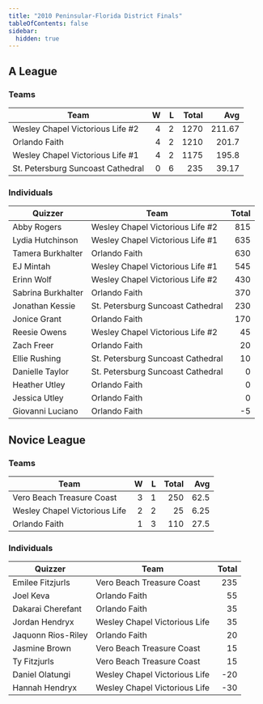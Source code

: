 ```yaml
---
title: "2010 Peninsular-Florida District Finals"
tableOfContents: false
sidebar:
  hidden: true
---
```


## A League

### Teams

| Team                              |    W |    L | Total |    Avg |
| --------------------------------- | ---: | ---: | ----: | -----: |
| Wesley Chapel Victorious Life #2  |    4 |    2 |  1270 | 211.67 |
| Orlando Faith                     |    4 |    2 |  1210 |  201.7 |
| Wesley Chapel Victorious Life #1  |    4 |    2 |  1175 |  195.8 |
| St. Petersburg Suncoast Cathedral |    0 |    6 |   235 |  39.17 |

### Individuals

| Quizzer            | Team                              | Total |
| ------------------ | --------------------------------- | ----: |
| Abby Rogers        | Wesley Chapel Victorious Life #2  |   815 |
| Lydia Hutchinson   | Wesley Chapel Victorious Life #1  |   635 |
| Tamera Burkhalter  | Orlando Faith                     |   630 |
| EJ Mintah          | Wesley Chapel Victorious Life #1  |   545 |
| Erinn Wolf         | Wesley Chapel Victorious Life #2  |   430 |
| Sabrina Burkhalter | Orlando Faith                     |   370 |
| Jonathan Kessie    | St. Petersburg Suncoast Cathedral |   230 |
| Jonice Grant       | Orlando Faith                     |   170 |
| Reesie Owens       | Wesley Chapel Victorious Life #2  |    45 |
| Zach Freer         | Orlando Faith                     |    20 |
| Ellie Rushing      | St. Petersburg Suncoast Cathedral |    10 |
| Danielle Taylor    | St. Petersburg Suncoast Cathedral |     0 |
| Heather Utley      | Orlando Faith                     |     0 |
| Jessica Utley      | Orlando Faith                     |     0 |
| Giovanni Luciano   | Orlando Faith                     |    -5 |

## Novice League

### Teams

| Team                          |    W |    L | Total |  Avg |
| ----------------------------- | ---: | ---: | ----: | ---: |
| Vero Beach Treasure Coast     |    3 |    1 |   250 | 62.5 |
| Wesley Chapel Victorious Life |    2 |    2 |    25 | 6.25 |
| Orlando Faith                 |    1 |    3 |   110 | 27.5 |

### Individuals

| Quizzer            | Team                          | Total |
| ------------------ | ----------------------------- | ----: |
| Emilee Fitzjurls   | Vero Beach Treasure Coast     |   235 |
| Joel Keva          | Orlando Faith                 |    55 |
| Dakarai Cherefant  | Orlando Faith                 |    35 |
| Jordan Hendryx     | Wesley Chapel Victorious Life |    35 |
| Jaquonn Rios-Riley | Orlando Faith                 |    20 |
| Jasmine Brown      | Vero Beach Treasure Coast     |    15 |
| Ty Fitzjurls       | Vero Beach Treasure Coast     |    15 |
| Daniel Olatungi    | Wesley Chapel Victorious Life |   -20 |
| Hannah Hendryx     | Wesley Chapel Victorious Life |   -30 |
